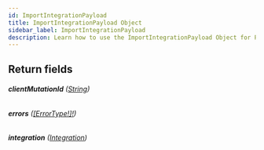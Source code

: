 ```yaml
---
id: ImportIntegrationPayload
title: ImportIntegrationPayload Object
sidebar_label: ImportIntegrationPayload
description: Learn how to use the ImportIntegrationPayload Object for Prismatic's API.
---
```


## Return fields

###### <b>clientMutationId</b> ([String](api/schema/scalar/String.mdx))

###### <b>errors</b> ([[ErrorType!]!](api/schema/object/ErrorType.mdx))

###### <b>integration</b> ([Integration](api/schema/object/Integration.mdx))
